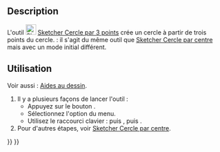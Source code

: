 <languages/>

{{Docnav/fr
|[[Sketcher_CreateCircle/fr|Cercle par centre]]
|[[Sketcher_CreateEllipseByCenter/fr|Ellipse par centre]]
|[[Sketcher_Workbench/fr|Atelier Sketcher]]
|IconL=Sketcher_CreateCircle.svg
|IconR=Sketcher_CreateEllipseByCenter.svg
|IconC=Workbench_Sketcher.svg
}}

{{GuiCommand/fr
|Name=Sketcher Create3PointCircle
|Name/fr=Sketcher Cercle par 3 points
|MenuLocation=Esquisse → Géometries d'esquisse → Créer un cercle par 3 points
|Workbenches=[[Sketcher_Workbench/fr|Sketcher]]
|Shortcut={{KEY|G}} {{KEY|3}} {{KEY|C}}
|SeeAlso=[[Sketcher_CreateCircle/fr|Sketcher Cercle]]
}}

==Description==

L'outil [[Image:Sketcher_Create3PointCircle.svg|24px]] [[Sketcher_Create3PointCircle|Sketcher Cercle par 3 points]] crée un cercle à partir de trois points du cercle. {{Version/fr|1.0}} : il s'agit du même outil que [[Sketcher_CreateCircle/fr|Sketcher Cercle par centre]] mais avec un mode initial différent.

<span id="Usage"></span>
==Utilisation==

Voir aussi : [[Sketcher_Workbench/fr#Aides_au_dessin|Aides au dessin]].

# Il y a plusieurs façons de lancer l'outil :
#* Appuyez sur le bouton {{Button|[[Image:Sketcher_Create3PointCircle.svg|16px]] [[Sketcher_Create3PointCircle/fr|Cercle par 3 points de la circonférence]]}}.
#* Sélectionnez l'option {{MenuCommand|Esquisse → Géometries d'esquisse → [[Image:Sketcher_Create3PointCircle.svg|16px]] Créer un cercle par 3 points}} du menu.
#* Utilisez le raccourci clavier : {{KEY|G}} puis {{KEY|3}}, puis {{KEY|C}}.
# Pour d'autres étapes, voir [[Sketcher_CreateCircle/fr#Utilisation|Sketcher Cercle par centre]].


{{Docnav/fr
|[[Sketcher_CreateCircle/fr|Cercle par centre]]
|[[Sketcher_CreateEllipseByCenter/fr|Ellipse par centre]]
|[[Sketcher_Workbench/fr|Atelier Sketcher]]
|IconL=Sketcher_CreateCircle.svg
|IconR=Sketcher_CreateEllipseByCenter.svg
|IconC=Workbench_Sketcher.svg
}}

{{Sketcher Tools navi{{#translation:}}}}
{{Userdocnavi{{#translation:}}}}